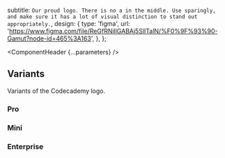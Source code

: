 


  subtitle: `Our proud logo. There is no a in the middle. Use sparingly, and make sure it has a lot of visual distinction to stand out appropriately.`,
  design: {
    type: 'figma',
    url: 'https://www.figma.com/file/ReGfRNillGABAj5SlITalN/%F0%9F%93%90-Gamut?node-id=465%3A163',
  },
};

<Meta of={LogoStories} />

<ComponentHeader {...parameters} />

<Canvas withSource="open">
  <Story of={LogoStories.Default} />
</Canvas>

<Controls />

## Variants

Variants of the Codecademy logo.

### Pro

<Canvas of={LogoStories.Pro} />

### Mini

<Canvas of={LogoStories.Mini} />

### Enterprise

<Canvas of={LogoStories.Enterprise} />
